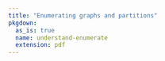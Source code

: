 ```yaml
---
title: "Enumerating graphs and partitions"
pkgdown:
  as_is: true
  name: understand-enumerate
  extension: pdf
---
```


